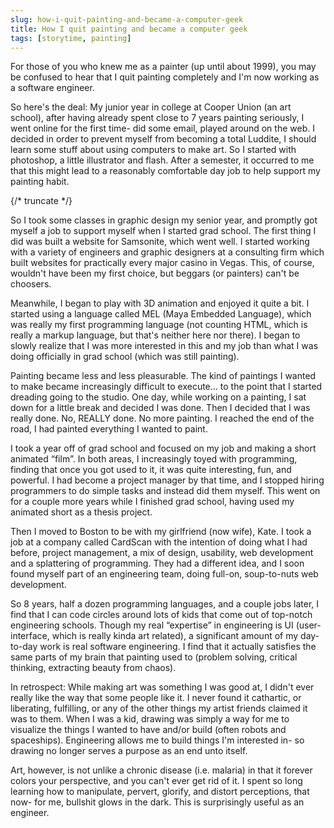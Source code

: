 ```yaml
---
slug: how-i-quit-painting-and-became-a-computer-geek
title: How I quit painting and became a computer geek
tags: [storytime, painting]
---
```


For those of you who knew me as a painter (up until about 1999), you may be confused to hear that I quit painting completely and I'm now working as a software engineer.

So here's the deal: My junior year in college at Cooper Union (an art school), after having already spent close to 7 years painting seriously, I went online for the first time- did some email, played around on the web. I decided in order to prevent myself from becoming a total Luddite, I should learn some stuff about using computers to make art. So I started with photoshop, a little illustrator and flash. After a semester, it occurred to me that this might lead to a reasonably comfortable day job to help support my painting habit.

{/* truncate */}

So I took some classes in graphic design my senior year, and promptly got myself a job to support myself when I started grad school. The first thing I did was built a website for Samsonite, which went well. I started working with a variety of engineers and graphic designers at a consulting firm which built websites for practically every major casino in Vegas. This, of course, wouldn't have been my first choice, but beggars (or painters) can't be choosers.

Meanwhile, I began to play with 3D animation and enjoyed it quite a bit. I started using a language called MEL (Maya Embedded Language), which was really my first programming language (not counting HTML, which is really a markup language, but that's neither here nor there). I began to slowly realize that I was more interested in this and my job than what I was doing officially in grad school (which was still painting).

Painting became less and less pleasurable. The kind of paintings I wanted to make became increasingly difficult to execute… to the point that I started dreading going to the studio. One day, while working on a painting, I sat down for a little break and decided I was done. Then I decided that I was really done. No, REALLY done. No more painting. I reached the end of the road, I had painted everything I wanted to paint.

I took a year off of grad school and focused on my job and making a short animated “film”. In both areas, I increasingly toyed with programming, finding that once you got used to it, it was quite interesting, fun, and powerful. I had become a project manager by that time, and I stopped hiring programmers to do simple tasks and instead did them myself. This went on for a couple more years while I finished grad school, having used my animated short as a thesis project.

Then I moved to Boston to be with my girlfriend (now wife), Kate. I took a job at a company called CardScan with the intention of doing what I had before, project management, a mix of design, usability, web development and a splattering of programming. They had a different idea, and I soon found myself part of an engineering team, doing full-on, soup-to-nuts web development.

So 8 years, half a dozen programming languages, and a couple jobs later, I find that I can code circles around lots of kids that come out of top-notch engineering schools. Though my real “expertise” in engineering is UI (user-interface, which is really kinda art related), a significant amount of my day-to-day work is real software engineering. I find that it actually satisfies the same parts of my brain that painting used to (problem solving, critical thinking, extracting beauty from chaos).

In retrospect: While making art was something I was good at, I didn't ever really like the way that some people like it. I never found it cathartic, or liberating, fulfilling, or any of the other things my artist friends claimed it was to them. When I was a kid, drawing was simply a way for me to visualize the things I wanted to have and/or build (often robots and spaceships). Engineering allows me to build things I'm interested in- so drawing no longer serves a purpose as an end unto itself.

Art, however, is not unlike a chronic disease (i.e. malaria) in that it forever colors your perspective, and you can't ever get rid of it. I spent so long learning how to manipulate, pervert, glorify, and distort perceptions, that now- for me, bullshit glows in the dark. This is surprisingly useful as an engineer.